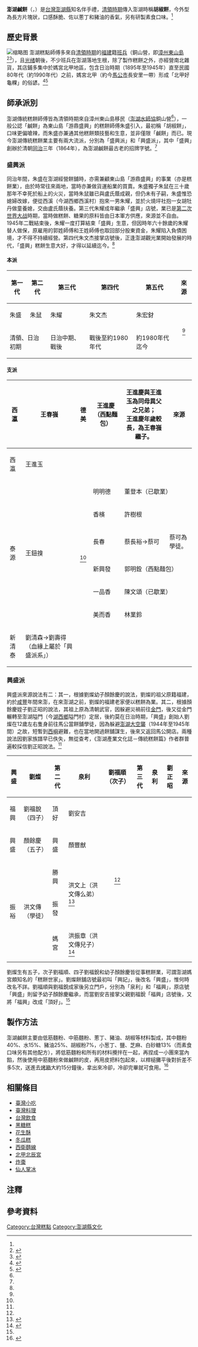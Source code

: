 {{Infobox prepared food
| name            = 鹹餅<br/>Kiam Piann
| image           = 鹹餅 02 salty biscuit.jpg
| image_size      = 250px
| caption         = 
| alternate_name  = 
| country         = [[澎湖|澎湖]]
| region          = [[東亞|東亞]]
| creator         =
| course          = [[甜點|甜點]]
| type            =
| served          =
| main_ingredient = 麵粉、蔥丁、豬油、胡椒粉、鹽、芝麻、白砂糖等
| variations      =
| calories        =
| other           =
}}

'''澎湖鹹餅'''（{{Lang-nan-tw|kiâm-piánn}}，{{Lang-en|salty biscuit}}）是[[台灣|台灣]][[澎湖縣|澎湖縣]]知名伴手禮，[[臺灣清治時期|清領時期]]傳入澎湖時稱'''胡椒餅'''，今外型為長方片塊狀，口感酥脆、佐以蔥丁和豬油的香氣，另有研製素食口味。<ref name=":0" />

== 歷史背景 ==
[[File:媽宮俗諺.jpg|缩略图]]
澎湖糕點師傅多來自[[臺灣清治時期|清領時期]]的[[福建省_(清)|福建]]籍[[班兵|班兵]]（銅山營，即[[漳州市|漳州]][[东山县|東山島]]<ref name=":1">{{Cite book|title=《澎湖廳志·武備》|editor=林豪|publisher=成文|year=1983|isbn=|location=台北市|pages=130}}</ref><ref name=":02">{{Cite book|url=http://ianthro.ioe.sinica.edu.tw/wp-content/uploads/1988/07/B19-.pdf|title=《媽宮的寺廟：馬公市鎮發展與民間宗教變遷之研究》|editor=-{余}-光弘|publisher=中央研究院民族學研究所|year=1988|isbn=|location=臺北市|pages=|language=zh-tw|access-date=2018-09-25|archive-url=https://web.archive.org/web/20180925082234/http://ianthro.ioe.sinica.edu.tw/wp-content/uploads/1988/07/B19-.pdf|archive-date=2018-09-25|dead-url=no}}</ref>），且[[光绪|光绪]]朝後，不少班兵在澎湖落地生根，除了製作糕餅之外，亦經營南北雜貨，其店鋪多集中於媽宮北甲地區，包含日治時期（1895年至1945年）直至民國80年代（約1990年代）之前，媽宮北甲（約今[[馬公市|馬公市]]長安里一帶）形成「北甲好龜粿」的俗諺。<ref>{{Cite web|title=〈北甲〉|url=https://penghu.info/OB3751B248F0C908E3D0|accessdate=|author=|date=|format=|publisher=Penghu.Info｜澎湖知識服務平台|language=zh-tw|archiveurl=https://web.archive.org/web/20210117000157/https://penghu.info/OB3751B248F0C908E3D0|archivedate=2021-01-17|dead-url=no}}</ref><ref name=":0">{{Cite book|title=《澎湖產業文化誌－傳統糕餅》|editor=林文鎮、黃莉芸、崔璐璐、林麗芬、葉欣華、陳貴銀、陳仁和、王慧筠|publisher=澎湖采風文化學會|year=1998|isbn=9579857814|location=澎湖縣|pages=|language=zh-tw}}</ref>

== 師承派別 ==
澎湖傳統糕餅師傅皆為清領時期來自漳州東山島移民（[[澎湖水師協|澎湖水師協]]銅山營<ref name=":1" />），一般公認「鹹餅」為東山島「游鼎盛興」的糕餅師傅朱盛引入，最初稱「胡椒餅」，口味更偏嗆辣，而朱盛亦兼通其他糕餅類技藝和生意，並非僅限「鹹餅」而已。現今澎湖傳統糕餅業主要有兩大流派，分別為「盛興派」和「興盛派」，其中「盛興」創辦於清朝[[同治|同治]]三年（1864年），為澎湖鹹餅最古老的招牌字號。<ref name=":0" />

=== 盛興派 ===
同治年間，朱盛在澎湖經營餅舖時，亦需兼顧東山島「游鼎盛興」的事業（亦是糕餅業），由於時常往來兩地，當時亦兼做貨運船業的買賣。朱盛獨子朱鼠在三十歲那年不幸死於船上的火災，當時朱鼠雖已與盧氏蔭成親，但仍未有子嗣，朱盛惟恐媳婦改嫁，便從西溪（今湖西鄉西溪村）抱來一男朱耀，並於火燒坪社抱一女胡牡丹做童養媳，交由盧氏蔭扶養。第三代朱耀成年繼承「盛興」店號，業已是[[第二次世界大战|第二次世界大战]]時期，當時做糕餅、糖果的原料皆由日本軍方供應，來源並不自由。1945年二戰結束後，朱耀一度打算結束「盛興」生意，但因時年六十餘歲的朱耀替人做保，原雇用的郭姓師傅和王姓師傅也取回部分股東資金，朱耀陷入負債困境，才不得不持續經營。第四代朱文杰接掌店號後，正逢澎湖觀光業開始發展的時代，「盛興」糕餅生意大好，才得以延續迄今。<ref name=":0" />{{Rp|19-21}}

==== 本派 ====
{| class="wikitable"
!第一代
!第二代
!第三代
!第四代
!第五代
!來源
|-
|朱盛
|朱鼠
|朱耀
|朱文杰
|朱宏釮
| rowspan="2" |<center><ref name=":0" /></center>
|-
| colspan="2" |清領、日治初期
|日治中期、戰後
|戰後至約1980年代
|約1980年代迄今
|}

==== 支派 ====
{| class="wikitable"
|-
! rowspan="2" |西瀛
| rowspan="2" |王春嵹
!德美
|王進慶（西點麵包）
| rowspan="2" |王進慶與王進玉為同母異父之兄弟；<br/>王進慶年歲較長，為王春嵹繼子。
!來源
|-
!西瀛
|王進玉
| rowspan="8" |<center><ref name=":0" /></center>
|-
! rowspan="6" |泰源
| rowspan="6" |王鈕搝
!明明德
| colspan="2" |董登本（已歇業）
|-
!香檳
| colspan="2" |許樹根
|-
!長春
|蔡長裕→蔡可
|蔡可為學徒。
|-
!新興發
| colspan="2" |郭明銓（西點麵包）
|-
!一品香
| colspan="2" |陳文頌（已歇業）
|-
!美而香
| colspan="2" |林業鈴
|-
!新清泰
| colspan="4" |劉清森→劉壽得（血緣上屬於「興盛派系」）
|}

=== 興盛派 ===

{{Multiple image
| direction = vertical
| align     = right
| width     = 180
| image1    = Penghu salty biscuit-201216-1.jpg
| image2    = Penghu salty biscuit-201216-2.jpg
| caption1  = 澎湖鹹餅（泉利）包裝
| caption2  = 澎湖鹹餅（泉利）
}}

興盛派來源說法有二：其一，根據劉燦幼子顏餘慶{{Efn|劉燦娶顏江選為妻，共生有五個兒子，其中由於顏江選的娘家沒有子嗣，因顏餘慶年紀最幼，上已有四名兄長姓劉，他便自幼從母姓。}}的說法，劉燦的祖父原籍福建，約於[[咸豐|咸豐]]年間來澎，在來澎湖之前，劉燦的福建老家便以糕餅為業。其二，根據顏餘慶姪子劉正昭的說法，其祖上原為清朝武官，因躲避災禍前往[[金門縣|金門]]，後又從金門輾轉至澎湖隘門（今[[湖西鄉|湖西鄉]]隘門村）定居，後約莫在日治時期，「興盛」創始人劉燦在12歲左右隻身前往馬公當餅舖學徒，因為躲避[[澎湖大空襲|澎湖大空襲]]（1944年至1945年間）之故，短暫到[[西嶼|西嶼]]避難，也在當地開過餅舖謀生，後來又返回馬公開店。兩種說法因劉家族譜早已佚失，無從查考，《澎湖產業文化誌－傳統糕餅篇》作者群普遍較採信劉正昭說法。<ref name=":0" />{{RP|27-29}}
{| class="wikitable"
! rowspan="6" |興盛
| rowspan="6" |劉燦
! rowspan="6" |第二代
!泉利
|劉福順（次子）
! rowspan="6" |第三代
!泉利
|劉正昭
!來源
|-
!福興
|劉福銳（四子）
!頂好
|劉安吉
| rowspan="5" |<center><ref name=":0" /></center>
|-
!興盛
|顏餘慶（五子）
!興盛
|顏豐猷
|-
! rowspan="3" |振裕
| rowspan="3" |洪文傳（學徒）
!勝興
| rowspan="2" |洪文上（洪文傳么弟）<ref>{{Cite web|title=〈振發食品行〉|url=https://alltwcompany.com/nd-B-96673166-%E6%8C%AF%E7%99%BC%E9%A3%9F%E5%93%81%E8%A1%8C.html|accessdate=|author=|date=|format=|publisher=公司資料庫|language=zh-tw|archiveurl=https://alltwcompany.com/nd-B-96673166-%E6%8C%AF%E7%99%BC%E9%A3%9F%E5%93%81%E8%A1%8C.html|archivedate=2020-12-12}}</ref>
|-
!振發
|-
!媽宮
|洪振章（洪文傳兒子）<ref>{{Cite web|title=〈關於我們〉|url=http://www.magung.com.tw/index.asp?s=about_us|accessdate=|author=|date=|format=|publisher=媽宮食品 Magung Food|language=zh-tw|archiveurl=https://web.archive.org/web/20200702152206/http://www.magung.com.tw/index.asp?s=about_us|archivedate=2020-07-02|dead-url=no}}</ref>
|}
劉燦生有五子，次子劉福順、四子劉福銳和幼子顏餘慶皆從事糕餅業，可謂澎湖媽宮頗知名的「糕餅世家」。劉燦餅舖店號最初叫「興記」，後改名「興盛」，惟何時改名不詳。劉福順與劉福銳成家後另立門戶，分別為「泉利」和「福興」，原店號「興盛」則留予幼子顏餘慶繼承，而當劉安吉接掌父親劉福銳「福興」店號後，又將「福興」改成「頂好」。<ref name=":0" />{{RP|27-29}}

==製作方法==
澎湖鹹餅主要由低筋麵粉、中筋麵粉、蔥丁、豬油、胡椒等材料製成，其中麵粉40%、水15%、豬油25%、胡椒粉7%，小葱丁、鹽、芝麻、白砂糖13%（而素食口味另有其他配方），將低筋麵粉和所有的材料攪拌在一起，再捏成一小團來當內餡，然後使用中筋麵粉來做鹹餅的皮，再用皮把料包起來，以桿槌攤平後對折差不多5次，送進去[[烤箱|烤箱]]大約15分鐘後，拿出來冷卻，冷卻完畢就可食用。<ref>{{cite web|title=〈鹹餅〉|url=https://penghu.info/OBCC0BB5ADE584F0D01A|accessdate=|author=|date=|format=|publisher=Penghu.info｜澎湖知識服務平台|language=zh-tw|archiveurl=https://penghu.info/OBCC0BB5ADE584F0D01A|archivedate=2020-12-11}}</ref>

== 相關條目 ==
* [[臺灣小吃|臺灣小吃]]
* [[臺灣料理|臺灣料理]]
* [[台灣飲食|台灣飲食]]
* [[澎湖黑糖糕|黑糖糕]]
*[[花生酥|花生酥]]
*[[冬瓜糕|冬瓜糕]]
* [[澎湖西衛麵線|西衛麵線]]
* [[北甲北辰宮|北甲北辰宮]]
* [[炸棗|炸棗]]
* [[仙人掌冰|仙人掌冰]]

== 注釋 ==
{{commons category|Salty biscuit|澎湖鹹餅}}
{{notelist|iger=}}

==參考資料==
{{portal box|臺灣|澎湖|飲食}}
{{reflist|30em}}
[[Category:台灣糕點|Category:台灣糕點]]
[[Category:澎湖縣文化|Category:澎湖縣文化]]